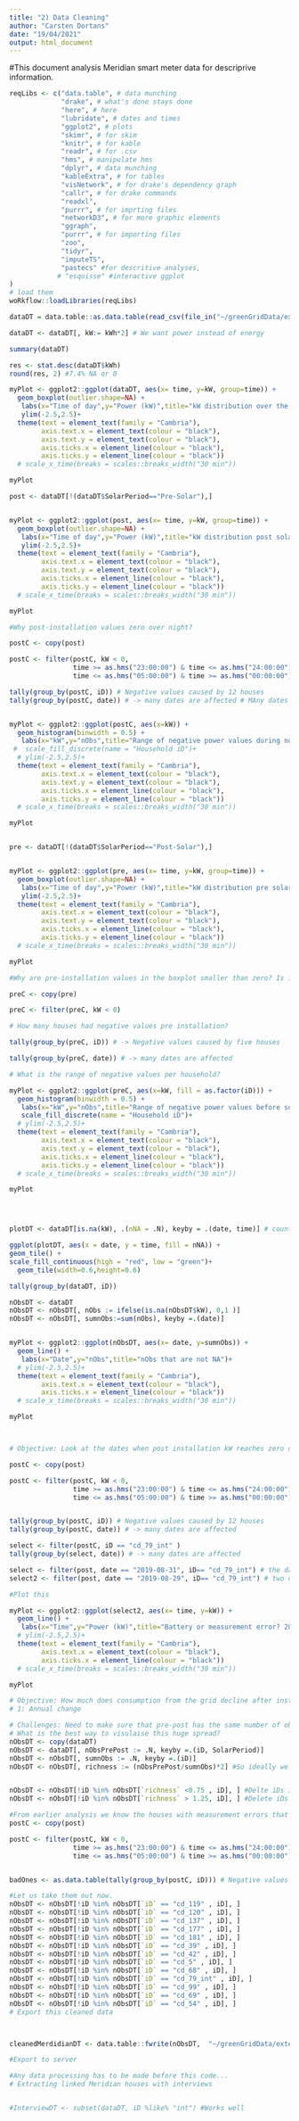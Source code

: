 ```yaml
---
title: "2) Data Cleaning"
author: "Carsten Dortans"
date: "19/04/2021"
output: html_document
---
```


#This document analysis Meridian smart meter data for descriprive information. 
```r

reqLibs <- c("data.table", # data munching
             "drake", # what's done stays done
             "here", # here
             "lubridate", # dates and times
             "ggplot2", # plots
             "skimr", # for skim
             "knitr", # for kable
             "readr", # for .csv
             "hms", # manipulate hms
             "dplyr", # data munching
             "kableExtra", # for tables
             "visNetwork", # for drake's dependency graph
             "callr", # for drake commands
             "readxl",
             "purrr", # for imprting files
             "networkD3", # for more graphic elements
             "ggraph",
             "purrr", # for importing files
             "zoo",
             "tidyr",
             "imputeTS",
             "pastecs" #for descritive analyses,
            # "esquisse" #interactive ggplot
)
# load them
woRkflow::loadLibraries(reqLibs)

```

```r

dataDT = data.table::as.data.table(read_csv(file_in("~/greenGridData/externalData//Meridian/1_Reshape/finalReshape.csv"))) #Requires step 1: reshaping data from overhead folder

dataDT <- dataDT[, kW:= kWh*2] # We want power instead of energy

```

```r

summary(dataDT)

```


```r

res <- stat.desc(dataDT$kWh)
round(res, 2) #7.4% NA or 0

```

```r

myPlot <- ggplot2::ggplot(dataDT, aes(x= time, y=kW, group=time)) +
  geom_boxplot(outlier.shape=NA) +
   labs(x="Time of day",y="Power (kW)",title="kW distribution over the years and houses")+
   ylim(-2.5,2.5)+
  theme(text = element_text(family = "Cambria"),
        axis.text.x = element_text(colour = "black"),
        axis.text.y = element_text(colour = "black"),
        axis.ticks.x = element_line(colour = "black"),
        axis.ticks.y = element_line(colour = "black"))
  # scale_x_time(breaks = scales::breaks_width("30 min"))

myPlot


```

```r

post <- dataDT[!(dataDT$SolarPeriod=="Pre-Solar"),]


myPlot <- ggplot2::ggplot(post, aes(x= time, y=kW, group=time)) +
  geom_boxplot(outlier.shape=NA) +
   labs(x="Time of day",y="Power (kW)",title="kW distribution post solar over the years and houses")+
   ylim(-2.5,2.5)+
  theme(text = element_text(family = "Cambria"),
        axis.text.x = element_text(colour = "black"),
        axis.text.y = element_text(colour = "black"),
        axis.ticks.x = element_line(colour = "black"),
        axis.ticks.y = element_line(colour = "black"))
  # scale_x_time(breaks = scales::breaks_width("30 min"))

myPlot


```

```r

#Why post-installation values zero over night?

postC <- copy(post)

postC <- filter(postC, kW < 0, 
                time >= as.hms("23:00:00") & time <= as.hms("24:00:00") |
                time <= as.hms("05:00:00") & time >= as.hms("00:00:00"))

tally(group_by(postC, iD)) # Negative values caused by 12 houses
tally(group_by(postC, date)) # -> many dates are affected # MAny dates are affected


myPlot <- ggplot2::ggplot(postC, aes(x=kW)) +
  geom_histogram(binwidth = 0.5) +
   labs(x="kW",y="nObs",title="Range of negative power values during non solar hours after solar installation")+
 #  scale_fill_discrete(name = "Household iD")+
  # ylim(-2.5,2.5)+
  theme(text = element_text(family = "Cambria"),
        axis.text.x = element_text(colour = "black"),
        axis.text.y = element_text(colour = "black"),
        axis.ticks.x = element_line(colour = "black"),
        axis.ticks.y = element_line(colour = "black"))
  # scale_x_time(breaks = scales::breaks_width("30 min"))

myPlot



```

```r

pre <- dataDT[!(dataDT$SolarPeriod=="Post-Solar"),]


myPlot <- ggplot2::ggplot(pre, aes(x= time, y=kW, group=time)) +
  geom_boxplot(outlier.shape=NA) +
   labs(x="Time of day",y="Power (kW)",title="kW distribution pre solar over the years and houses")+
   ylim(-2.5,2.5)+
  theme(text = element_text(family = "Cambria"),
        axis.text.x = element_text(colour = "black"),
        axis.text.y = element_text(colour = "black"),
        axis.ticks.x = element_line(colour = "black"),
        axis.ticks.y = element_line(colour = "black"))
  # scale_x_time(breaks = scales::breaks_width("30 min"))

myPlot

```

```r

#Why are pre-installation values in the boxplot smaller than zero? Is it just one house?

preC <- copy(pre)

preC <- filter(preC, kW < 0)

# How many houses had negative values pre installation?

tally(group_by(preC, iD)) # -> Negative values caused by five houses 

tally(group_by(preC, date)) # -> many dates are affected 

# What is the range of negative values per household?

myPlot <- ggplot2::ggplot(preC, aes(x=kW, fill = as.factor(iD))) +
  geom_histogram(binwidth = 0.5) +
   labs(x="kW",y="nObs",title="Range of negative power values before solar installation")+
   scale_fill_discrete(name = "Household iD")+
  # ylim(-2.5,2.5)+
  theme(text = element_text(family = "Cambria"),
        axis.text.x = element_text(colour = "black"),
        axis.text.y = element_text(colour = "black"),
        axis.ticks.x = element_line(colour = "black"),
        axis.ticks.y = element_line(colour = "black"))
  # scale_x_time(breaks = scales::breaks_width("30 min"))

myPlot





```


```r

plotDT <- dataDT[is.na(kW), .(nNA = .N), keyby = .(date, time)] # count the NAs by ID and date

ggplot(plotDT, aes(x = date, y = time, fill = nNA)) +
geom_tile() +
scale_fill_continuous(high = "red", low = "green")+
  geom_tile(width=0.6,height=0.6)

```

```r

tally(group_by(dataDT, iD))

```

```r


nObsDT <- dataDT
nObsDT <- nObsDT[, nObs := ifelse(is.na(nObsDT$kW), 0,1 )]
nObsDT <- nObsDT[, sumnObs:=sum(nObs), keyby =.(date)]


myPlot <- ggplot2::ggplot(nObsDT, aes(x= date, y=sumnObs)) +
  geom_line() +
   labs(x="Date",y="nObs",title="nObs that are not NA")+
  # ylim(-2.5,2.5)+
  theme(text = element_text(family = "Cambria"),
        axis.text.x = element_text(colour = "black"),
        axis.ticks.x = element_line(colour = "black"))
  # scale_x_time(breaks = scales::breaks_width("30 min"))

myPlot




```

````r

# Objective: Look at the dates when post installation kW reaches zero overninght. Is this a battery or measurement error?

postC <- copy(post)

postC <- filter(postC, kW < 0, 
                time >= as.hms("23:00:00") & time <= as.hms("24:00:00") |
                time <= as.hms("05:00:00") & time >= as.hms("00:00:00"))


tally(group_by(postC, iD)) # Negative values caused by 12 houses
tally(group_by(postC, date)) # -> many dates are affected 

select <- filter(postC, iD == "cd_79_int" )
tally(group_by(select, date)) # -> many dates are affected 

select <- filter(post, date == "2019-08-31", iD== "cd_79_int") # the day when it went zero overnight
select2 <- filter(post, date == "2019-08-29", iD== "cd_79_int") # two days prior to this in comparison 

#Plot this 

myPlot <- ggplot2::ggplot(select2, aes(x= time, y=kW)) +
  geom_line() +
   labs(x="Time",y="Power (kW)",title="Battery or measurement error? 2019-08-29, cd_79_int")+
  # ylim(-2.5,2.5)+
  theme(text = element_text(family = "Cambria"),
        axis.text.x = element_text(colour = "black"),
        axis.ticks.x = element_line(colour = "black"))
  # scale_x_time(breaks = scales::breaks_width("30 min"))

myPlot


````


```r

# Objective: How much does consumption from the grid decline after installing PV by house?
# 1: Annual change 

# Challenges: Need to make sure that pre-post has the same number of obs by iD (compare apples with apples)
# What is the best way to visulaise this huge spread?
nObsDT <- copy(dataDT)
nObsDT <- dataDT[, nObsPrePost := .N, keyby =.(iD, SolarPeriod)]
nObsDT <- nObsDT[, sumnObs := .N, keyby =.(iD)]
nObsDT <- nObsDT[, richness := (nObsPrePost/sumnObs)*2] #So ideally we want half of the obs pre and half post. This shows how close each half is recorded


nObsDT <- nObsDT[!iD %in% nObsDT[`richness` <0.75 , iD], ] #Delte iDs if half of the data does not reach 75%
nObsDT <- nObsDT[!iD %in% nObsDT[`richness` > 1.25, iD], ] #Delete iDs if half the data exceeds 125%

#From earlier analysis we know the houses with measurement errors that result in negative values over night.
postC <- copy(post)

postC <- filter(postC, kW < 0, 
                time >= as.hms("23:00:00") & time <= as.hms("24:00:00") |
                time <= as.hms("05:00:00") & time >= as.hms("00:00:00"))


badOnes <- as.data.table(tally(group_by(postC, iD))) # Negative values caused by 12 houses

#Let us take them out now.
nObsDT <- nObsDT[!iD %in% nObsDT[`iD` == "cd_119" , iD], ] 
nObsDT <- nObsDT[!iD %in% nObsDT[`iD` == "cd_120" , iD], ] 
nObsDT <- nObsDT[!iD %in% nObsDT[`iD` == "cd_137" , iD], ] 
nObsDT <- nObsDT[!iD %in% nObsDT[`iD` == "cd_177" , iD], ] 
nObsDT <- nObsDT[!iD %in% nObsDT[`iD` == "cd_181" , iD], ] 
nObsDT <- nObsDT[!iD %in% nObsDT[`iD` == "cd_39" , iD], ] 
nObsDT <- nObsDT[!iD %in% nObsDT[`iD` == "cd_42" , iD], ] 
nObsDT <- nObsDT[!iD %in% nObsDT[`iD` == "cd_5" , iD], ] 
nObsDT <- nObsDT[!iD %in% nObsDT[`iD` == "cd_68" , iD], ] 
nObsDT <- nObsDT[!iD %in% nObsDT[`iD` == "cd_79_int" , iD], ] 
nObsDT <- nObsDT[!iD %in% nObsDT[`iD` == "cd_99" , iD], ] 
nObsDT <- nObsDT[!iD %in% nObsDT[`iD` == "cd_69" , iD], ] 
nObsDT <- nObsDT[!iD %in% nObsDT[`iD` == "cd_54" , iD], ] 
# Export this cleaned data 



cleanedMerdidianDT <- data.table::fwrite(nObsDT,  "~/greenGridData/externalData//Meridian/2_Cleaned/cleanedMeridian.csv")

#Export to server


```

```r

#Any data processing has to be made before this code...
# Extracting linked Meridian houses with interviews


#InterviewDT <- subset(dataDT, iD %like% "int") #Works well


```



